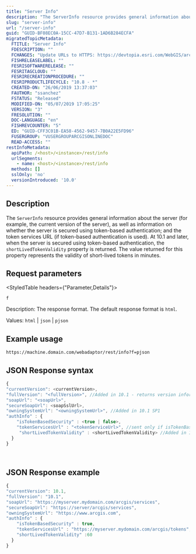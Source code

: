 ```yaml
---
title: "Server Info"
description: "The ServerInfo resource provides general information about the server."
slug: "server-info"
url: "/server-info"
guid: "GUID-BF08EC0A-15CC-47D7-B131-1AD6B284ECFA"
migratedTopicMetadata:
  FTITLE: "Server Info"
  FDESCRIPTION: ""
  FCHANGES: "Update URLs to HTTPS: https://devtopia.esri.com/WebGIS/arcgis-rest-api-documentation/issues/181"
  FISHRELEASELABEL: ""
  FESRISOFTWARERELEASE: ""
  FESRITAGCLOUD: ""
  FESRIRECREATIONPROCEDURE: ""
  FESRIPRODUCTLIFECYCLE: "10.8 - *"
  CREATED-ON: "26/06/2019 13:37:03"
  FAUTHOR: "ssanchez"
  FSTATUS: "Released"
  MODIFIED-ON: "05/07/2019 17:05:25"
  VERSION: "3"
  FRESOLUTION: ""
  DOC-LANGUAGE: "en"
  FISHREVCOUNTER: "5"
  ED: "GUID-CFF3C01B-EA58-4562-9457-7B0A22E5FD96"
  FUSERGROUP: "VUSERGROUPARCGISONLINEDOC"
  READ-ACCESS: ""
restInfoMetadata:
  apiPath: /<host>/<instance>/rest/info
  urlSegments:
    - name: <host>/<instance>/rest/info
  methods: []
  sslOnly: 'no'
  versionIntroduced: '10.0'
---
```


## Description

The `ServerInfo`  resource provides general information about the server (for example, the current version of the server), as well as information on whether the server is secured using token-based authentication; and the token services URL (if token-based authentication is used). At 10.1 and later, when the server is secured using token-based authentication, the `shortLivedTokenValidity`  property is returned. The value returned for this property represents the validity of short-lived tokens in minutes.

##  Request parameters 

<StyledTable headers={"Parameter,Details"}>

<StyledTableRow>

<StyledTableCell cellStyle="markdown">

`f` 

</StyledTableCell>

<StyledTableCell cellStyle="markdown">

Description: The response format. The default response format is `html`.

Values: `html` | `json` | `pjson`

</StyledTableCell>

</StyledTableRow>

</StyledTable>

## Example usage

```other
https://machine.domain.com/webadaptor/rest/info?f=pjson

```

## JSON Response syntax

```javascript
{
"currentVersion": <currentVersion>,
"fullVersion": "<fullVersion>", //Added in 10.1 - returns version information as a String
"soapUrl": "<soapUrl>",
"secureSoapUrl": <soapSslUrl>,
"owningSystemUrl": "<owningSystemUrl>", //Added in 10.1 SP1
"authInfo" : {
    "isTokenBasedSecurity" : <true | false>,
    "tokenServicesUrl" : "<tokenServiceUrl>", //sent only if isTokenBasedSecurity = "true"
     "shortLivedTokenValidity" : <shortLivedTokenValidity> //Added in 10.1. Sent only if isTokenBasedSecurity = "true"
  } 
}

          
```

 

## JSON Response example

```javascript
{
"currentVersion": 10.1,
"fullVersion": "10.1",
"soapUrl": "https://myserver.mydomain.com/arcgis/services",
"secureSoapUrl": "https://server/arcgis/services",
"owningSystemUrl": "https://www.arcgis.com", 
"authInfo" : {
    "isTokenBasedSecurity" : true,
    "tokenServicesUrl" : "https://myserver.mydomain.com/arcgis/tokens",
	"shortLivedTokenValidity" :60
  } 
}

          
```

 
